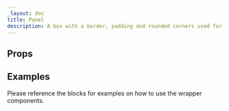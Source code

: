 ```yaml
---
_layout: doc
title: Panel
description: A box with a border, padding and rounded corners used for sections
---
```



## Props

<Props />

## Examples

Please reference the blocks for examples on how to use the wrapper components.
